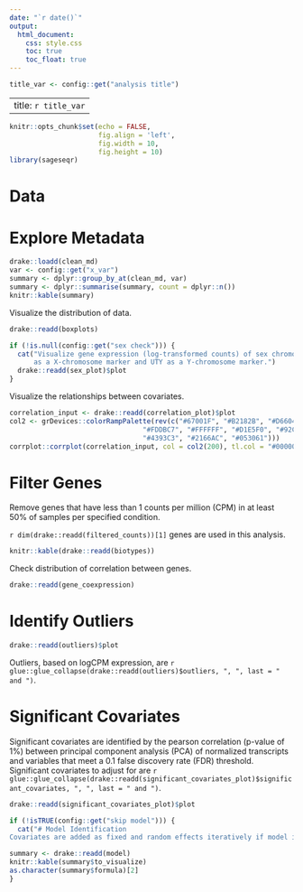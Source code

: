 ```yaml
---
date: "`r date()`"
output: 
  html_document:
    css: style.css
    toc: true
    toc_float: true
---
```

```r
title_var <- config::get("analysis title")
```
---
title: `r title_var`
---
```r
knitr::opts_chunk$set(echo = FALSE, 
                      fig.align = 'left',
                      fig.width = 10, 
                      fig.height = 10)
library(sageseqr)
```
# Data


# Explore Metadata

```r
drake::loadd(clean_md)
var <- config::get("x_var")
summary <- dplyr::group_by_at(clean_md, var)
summary <- dplyr::summarise(summary, count = dplyr::n())
knitr::kable(summary)
```

Visualize the distribution of data.
```r
drake::readd(boxplots)
```

```r
if (!is.null(config::get("sex check"))) {
  cat("Visualize gene expression (log-transformed counts) of sex chromosomes using XIST 
      as a X-chromosome marker and UTY as a Y-chromosome marker.")
  drake::readd(sex_plot)$plot
}
```

Visualize the relationships between covariates.
```r
correlation_input <- drake::readd(correlation_plot)$plot
col2 <- grDevices::colorRampPalette(rev(c("#67001F", "#B2182B", "#D6604D", "#F4A582",
                                 "#FDDBC7", "#FFFFFF", "#D1E5F0", "#92C5DE",
                                 "#4393C3", "#2166AC", "#053061")))
corrplot::corrplot(correlation_input, col = col2(200), tl.col = "#000000")
```

# Filter Genes

Remove genes that have less than 1 counts per million (CPM) in at least 50% of samples per specified condition.

`r dim(drake::readd(filtered_counts))[1]` genes are used in this analysis.
```r
knitr::kable(drake::readd(biotypes))
```

Check distribution of correlation between genes.
```r
drake::readd(gene_coexpression)
```

# Identify Outliers

```r
drake::readd(outliers)$plot
```
Outliers, based on logCPM expression, are `r glue::glue_collapse(drake::readd(outliers)$outliers, ", ", last = " and ")`.

# Significant Covariates

Significant covariates are identified by the pearson correlation (p-value of 1%) between principal component analysis (PCA) of normalized transcripts and variables that meet a 0.1 false discovery rate (FDR) threshold. Significant covariates to adjust for are `r glue::glue_collapse(drake::readd(significant_covariates_plot)$significant_covariates, ", ", last = " and ")`.

```r
drake::readd(significant_covariates_plot)$plot
```

```r
if (!isTRUE(config::get("skip model"))) {
  cat("# Model Identification
Covariates are added as fixed and random effects iteratively if model improvement by  Bayesian Information Criteria (BIC) was observed.")

summary <- drake::readd(model)
knitr::kable(summary$to_visualize)
as.character(summary$formula)[2]
}
```
